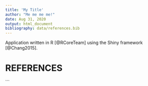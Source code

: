 ```yaml
---
title: 'My Title'
author: "Me me me me!"
date: Aug 31, 2020
output: html_document
bibliography: data/references.bib
---
```

  
Application written in R [@RCoreTeam] using the Shiny framework [@Chang2015].

# REFERENCES
```

